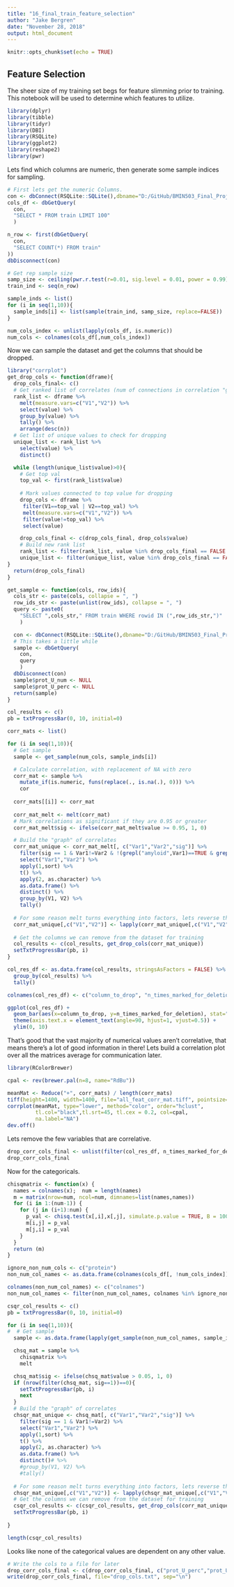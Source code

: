 ---
title: "16_final_train_feature_selection"
author: "Jake Bergren"
date: "November 28, 2018"
output: html_document
---

```{r setup, include=FALSE}
knitr::opts_chunk$set(echo = TRUE)
```

## Feature Selection

The sheer size of my training set begs for feature slimming prior to training. This notebook will be used to determine which features to utilize.

```{r}
library(dplyr)
library(tibble)
library(tidyr)
library(DBI)
library(RSQLite)
library(ggplot2)
library(reshape2)
library(pwr)
```

Lets find which columns are numeric, then generate some sample indices for sampling.

```{r eval=TRUE, fig.width=7, fig.height=10}
# First lets get the numeric Columns.
con <- dbConnect(RSQLite::SQLite(),dbname="D:/GitHub/BMIN503_Final_Project/training_final.db")
cols_df <- dbGetQuery(
  con, 
  "SELECT * FROM train LIMIT 100"
  )

n_row <- first(dbGetQuery(
  con,
  "SELECT COUNT(*) FROM train"
))
dbDisconnect(con)

# Get rep sample size
samp_size <- ceiling(pwr.r.test(r=0.01, sig.level = 0.01, power = 0.99)$n)
train_ind <- seq(n_row)

sample_inds <- list()
for (i in seq(1,10)){
  sample_inds[i] <- list(sample(train_ind, samp_size, replace=FALSE))
}

num_cols_index <- unlist(lapply(cols_df, is.numeric))
num_cols <- colnames(cols_df[,num_cols_index])
```

Now we can sample the dataset and get the columns that should be dropped.

```{r}
library("corrplot")
get_drop_cols <- function(dframe){
  drop_cols_final<- c()
  # Get ranked list of correlates (num of connections in correlation "graph")
  rank_list <- dframe %>%
    melt(measure.vars=c("V1","V2")) %>%
    select(value) %>%
    group_by(value) %>%
    tally() %>%
    arrange(desc(n))
  # Get list of unique values to check for dropping
  unique_list <- rank_list %>%
    select(value) %>%
    distinct()

  while (length(unique_list$value)>0){
    # Get top val
    top_val <- first(rank_list$value)
    
    # Mark values connected to top value for dropping
    drop_cols <- dframe %>%
     filter(V1==top_val | V2==top_val) %>%
     melt(measure.vars=c("V1","V2")) %>%
     filter(value!=top_val) %>%
     select(value)

    drop_cols_final <- c(drop_cols_final, drop_cols$value)
    # Build new rank list
    rank_list <- filter(rank_list, value %in% drop_cols_final == FALSE & value!=top_val)
    unique_list <- filter(unique_list, value %in% drop_cols_final == FALSE & value!=top_val)
}
  return(drop_cols_final)
}

get_sample <- function(cols, row_ids){
  cols_str <- paste(cols, collapse = ", ")
  row_ids_str <- paste(unlist(row_ids), collapse = ", ")
  query <- paste0(
    "SELECT ",cols_str," FROM train WHERE rowid IN (",row_ids_str,")"
    )

  con <- dbConnect(RSQLite::SQLite(),dbname="D:/GitHub/BMIN503_Final_Project/training_final.db")
  # This takes a little while
  sample <- dbGetQuery(
    con, 
    query
    )
  dbDisconnect(con)
  sample$prot_U_num <- NULL
  sample$prot_U_perc <- NULL
  return(sample)
}

col_results <- c()
pb = txtProgressBar(0, 10, initial=0)

corr_mats <- list()

for (i in seq(1,10)){
  # Get sample
  sample <- get_sample(num_cols, sample_inds[i])

  # Calculate correlation, with replacement of NA with zero
  corr_mat <- sample %>%
    mutate_if(is.numeric, funs(replace(., is.na(.), 0))) %>%
    cor
  
  corr_mats[[i]] <- corr_mat
  
  corr_mat_melt <- melt(corr_mat)
  # Mark correlations as significant if they are 0.95 or greater
  corr_mat_melt$sig <- ifelse(corr_mat_melt$value >= 0.95, 1, 0)

  # Build the "graph" of correlates
  corr_mat_unique <- corr_mat_melt[, c("Var1","Var2","sig")] %>%
    filter(sig == 1 & Var1!=Var2 & !(grepl("amyloid",Var1)==TRUE & grepl("amyloid",Var2)==TRUE)) %>%
    select("Var1","Var2") %>%
    apply(1,sort) %>%
    t() %>%
    apply(2, as.character) %>%
    as.data.frame() %>%
    distinct() %>%
    group_by(V1, V2) %>%
    tally()
  
  # For some reason melt turns everything into factors, lets reverse that
  corr_mat_unique[,c("V1","V2")] <- lapply(corr_mat_unique[,c("V1","V2")], as.character)
  
  # Get the columns we can remove from the dataset for training
  col_results <- c(col_results, get_drop_cols(corr_mat_unique))
  setTxtProgressBar(pb, i)
}

col_res_df <- as.data.frame(col_results, stringsAsFactors = FALSE) %>%
  group_by(col_results) %>%
  tally()

colnames(col_res_df) <- c("column_to_drop", "n_times_marked_for_deletion")

ggplot(col_res_df) +
  geom_bar(aes(x=column_to_drop, y=n_times_marked_for_deletion), stat="identity") +
  theme(axis.text.x = element_text(angle=90, hjust=1, vjust=0.5)) +
  ylim(0, 10)
```

That's good that the vast majority of numerical values aren't correlative, that means there's a lot of good information in there! Lets build a correlation plot over all the matrices average for communication later.

```{r Plotting average correlation matrix}
library(RColorBrewer)

cpal <- rev(brewer.pal(n=8, name="RdBu"))

meanMat <- Reduce("+", corr_mats) / length(corr_mats)
tiff(height=1400, width=1400, file="all_feat_corr_mat.tiff", pointsize=20, res = 200)
corrplot(meanMat, type="lower", method="color", order="hclust",
         tl.col="black",tl.srt=45, tl.cex = 0.2, col=cpal,
         na.label="NA")
dev.off()
```

Lets remove the few variables that are correlative.

```{r}
drop_corr_cols_final <- unlist(filter(col_res_df, n_times_marked_for_deletion >= 5)$column_to_drop)
drop_corr_cols_final
```

Now for the categoricals.

```{r eval=TRUE, fig.width=7, fig.height=10}
chisqmatrix <- function(x) {
  names = colnames(x);  num = length(names)
  m = matrix(nrow=num, ncol=num, dimnames=list(names,names))
  for (i in 1:(num-1)) {
    for (j in (i+1):num) {
      p_val <- chisq.test(x[,i],x[,j], simulate.p.value = TRUE, B = 100)$p.value
      m[i,j] = p_val
      m[j,i] = p_val
    }
  }
  return (m)
}

ignore_non_num_cols <- c("protein")
non_num_col_names <- as.data.frame(colnames(cols_df[, !num_cols_index]), stringsAsFactors = FALSE)

colnames(non_num_col_names) <- c("colnames")
non_num_col_names <- filter(non_num_col_names, colnames %in% ignore_non_num_cols == FALSE)$colnames

csqr_col_results <- c()
pb = txtProgressBar(0, 10, initial=0)

for (i in seq(1,10)){
#  # Get sample
  sample <- as.data.frame(lapply(get_sample(non_num_col_names, sample_inds[i]), factor))

  chsq_mat = sample %>%
    chisqmatrix %>%
    melt

  chsq_mat$sig <- ifelse(chsq_mat$value > 0.05, 1, 0)
  if (nrow(filter(chsq_mat, sig==1))==0){
    setTxtProgressBar(pb, i)
    next
  }
  # Build the "graph" of correlates
  chsqr_mat_unique <- chsq_mat[, c("Var1","Var2","sig")] %>%
    filter(sig == 1 & Var1!=Var2) %>%
    select("Var1","Var2") %>%
    apply(1,sort) %>%
    t() %>%
    apply(2, as.character) %>%
    as.data.frame() %>%
    distinct()# %>%
    #group_by(V1, V2) %>%
    #tally()
  
  # For some reason melt turns everything into factors, lets reverse that
  chsqr_mat_unique[,c("V1","V2")] <- lapply(chsqr_mat_unique[,c("V1","V2")], as.character)
  # Get the columns we can remove from the dataset for training
  csqr_col_results <- c(csqr_col_results, get_drop_cols(corr_mat_unique))
  setTxtProgressBar(pb, i)
  
}

length(csqr_col_results)
```

Looks like none of the categorical values are dependent on any other value.

```{r}
# Write the cols to a file for later
drop_corr_cols_final <- c(drop_corr_cols_final, c("prot_U_perc","prot_U_count"))
write(drop_corr_cols_final, file="drop_cols.txt", sep="\n")
```